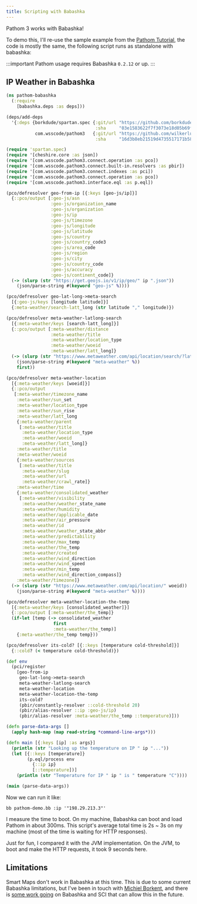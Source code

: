 ```yaml
---
title: Scripting with Babashka
---
```


Pathom 3 works with Babashka!

To demo this, I'll re-use the sample example from the [Pathom Tutorial](tutorial.mdx), the code is mostly
the same, the following script runs as standalone with babashka:

:::important
Pathom usage requires Babashka `0.2.12` or up.
:::

## IP Weather in Babashka

```clojure
(ns pathom-babashka
  (:require
    [babashka.deps :as deps]))

(deps/add-deps
  '{:deps {borkdude/spartan.spec {:git/url "https://github.com/borkdude/spartan.spec"
                                  :sha     "03e1583622f7f3073e18d05b69f3ab6f2cf012b6"}
           com.wsscode/pathom3   {:git/url "https://github.com/wilkerlucio/pathom3"
                                  :sha     "16d3b8eb21519d4735517171b584feb7ab483b44"}}})

(require 'spartan.spec)
(require '[cheshire.core :as json])
(require '[com.wsscode.pathom3.connect.operation :as pco])
(require '[com.wsscode.pathom3.connect.built-in.resolvers :as pbir])
(require '[com.wsscode.pathom3.connect.indexes :as pci])
(require '[com.wsscode.pathom3.connect.operation :as pco])
(require '[com.wsscode.pathom3.interface.eql :as p.eql])

(pco/defresolver geo-from-ip [{:keys [geo-js/ip]}]
  {::pco/output [:geo-js/asn
                 :geo-js/organization_name
                 :geo-js/organization
                 :geo-js/ip
                 :geo-js/timezone
                 :geo-js/longitude
                 :geo-js/latitude
                 :geo-js/country
                 :geo-js/country_code3
                 :geo-js/area_code
                 :geo-js/region
                 :geo-js/city
                 :geo-js/country_code
                 :geo-js/accuracy
                 :geo-js/continent_code]}
  (-> (slurp (str "https://get.geojs.io/v1/ip/geo/" ip ".json"))
    (json/parse-string #(keyword "geo-js" %))))

(pco/defresolver geo-lat-long->meta-search
  [{:geo-js/keys [longitude latitude]}]
  {:meta-weather/search-latt_long (str latitude "," longitude)})

(pco/defresolver meta-weather-latlong-search
  [{:meta-weather/keys [search-latt_long]}]
  {::pco/output [:meta-weather/distance
                 :meta-weather/title
                 :meta-weather/location_type
                 :meta-weather/woeid
                 :meta-weather/latt_long]}
  (-> (slurp (str "https://www.metaweather.com/api/location/search/?lattlong=" search-latt_long))
    (json/parse-string #(keyword "meta-weather" %))
    first))

(pco/defresolver meta-weather-location
  [{:meta-weather/keys [woeid]}]
  {::pco/output
   [:meta-weather/timezone_name
    :meta-weather/sun_set
    :meta-weather/location_type
    :meta-weather/sun_rise
    :meta-weather/latt_long
    {:meta-weather/parent
     [:meta-weather/title
      :meta-weather/location_type
      :meta-weather/woeid
      :meta-weather/latt_long]}
    :meta-weather/title
    :meta-weather/woeid
    {:meta-weather/sources
     [:meta-weather/title
      :meta-weather/slug
      :meta-weather/url
      :meta-weather/crawl_rate]}
    :meta-weather/time
    {:meta-weather/consolidated_weather
     [:meta-weather/visibility
      :meta-weather/weather_state_name
      :meta-weather/humidity
      :meta-weather/applicable_date
      :meta-weather/air_pressure
      :meta-weather/id
      :meta-weather/weather_state_abbr
      :meta-weather/predictability
      :meta-weather/max_temp
      :meta-weather/the_temp
      :meta-weather/created
      :meta-weather/wind_direction
      :meta-weather/wind_speed
      :meta-weather/min_temp
      :meta-weather/wind_direction_compass]}
    :meta-weather/timezone]}
  (-> (slurp (str "https://www.metaweather.com/api/location/" woeid))
    (json/parse-string #(keyword "meta-weather" %))))

(pco/defresolver meta-weather-location-the-temp
  [{:meta-weather/keys [consolidated_weather]}]
  {::pco/output [:meta-weather/the_temp]}
  (if-let [temp (-> consolidated_weather
                  first
                  :meta-weather/the_temp)]
    {:meta-weather/the_temp temp}))

(pco/defresolver its-cold? [{::keys [temperature cold-threshold]}]
  {::cold? (< temperature cold-threshold)})

(def env
  (pci/register
    [geo-from-ip
     geo-lat-long->meta-search
     meta-weather-latlong-search
     meta-weather-location
     meta-weather-location-the-temp
     its-cold?
     (pbir/constantly-resolver ::cold-threshold 20)
     (pbir/alias-resolver ::ip :geo-js/ip)
     (pbir/alias-resolver :meta-weather/the_temp ::temperature)]))

(defn parse-data-args []
  (apply hash-map (map read-string *command-line-args*)))

(defn main [{:keys [ip] :as args}]
  (println (str "Looking up the temperature on IP " ip "..."))
  (let [{::keys [temperature]}
        (p.eql/process env
          {::ip ip}
          [::temperature])]
    (println (str "Temperature for IP " ip " is " temperature "C"))))

(main (parse-data-args))
```

Now we can run it like:

```
bb pathom-demo.bb :ip '"198.29.213.3"'
```

I measure the time to boot. On my machine, Babashka can boot and load Pathom in about
300ms. This script's average total time is 2s ~ 3s on my machine (most of the time
is waiting for HTTP responses).

Just for fun, I compared it with the JVM implementation. On the JVM, to boot and make
the HTTP requests, it took 9 seconds here.

## Limitations

Smart Maps don't work in Babashka at this time. This is due to some current
Babashka limitations, but I've been in touch with [Michiel Borkent](https://github.com/borkdude),
and there is [some work going](https://github.com/borkdude/sci/pull/540) on Babashka and
SCI that can allow this in the future.
